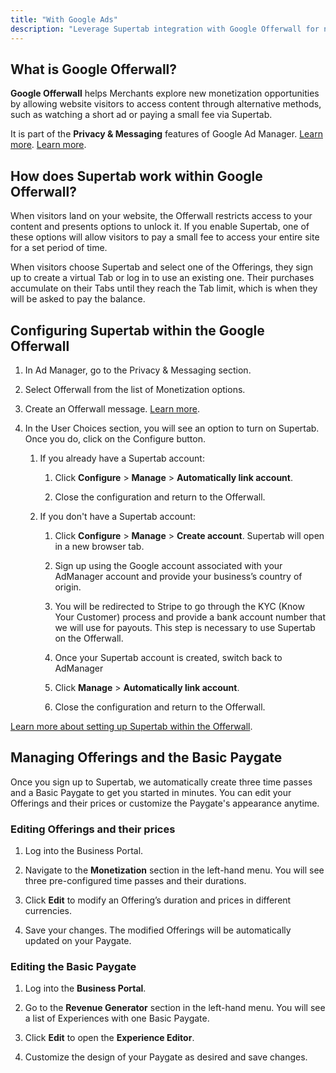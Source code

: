 ```yaml
---
title: "With Google Ads"
description: "Leverage Supertab integration with Google Offerwall for no-code monetization within Google AdManager. "
---
```


## **What is Google Offerwall?**

**Google Offerwall** helps Merchants explore new monetization opportunities by allowing website visitors to access content through alternative methods, such as watching a short ad or paying a small fee via Supertab.&#x20;

It is part of the **Privacy & Messaging** features of Google Ad Manager. [Learn more](https://support.google.com/admanager/answer/11897778). [Learn more](https://support.google.com/admanager/answer/13860694).

## **How does Supertab work within Google Offerwall?**

When visitors land on your website, the Offerwall restricts access to your content and presents options to unlock it. If you enable Supertab, one of these options will allow visitors to pay a small fee to access your entire site for a set period of time.

When visitors choose Supertab and select one of the Offerings, they sign up to create a virtual Tab or log in to use an existing one. Their purchases accumulate on their Tabs until they reach the Tab limit, which is when they will be asked to pay the balance.&#x20;

## **Configuring Supertab within the Google Offerwall**

1. In Ad Manager, go to the Privacy & Messaging section. 

2. Select Offerwall from the list of Monetization options.

3. Create an Offerwall message. [Learn more](https://support.google.com/admanager/answer/11897778).&#x20;

4. In the User Choices section, you will see an option to turn on Supertab. Once you do, click on the Configure button.  

   1. If you already have a Supertab account: 

      1. Click **Configure** > **Manage** > **Automatically link account**.

      2. Close the configuration and return to the Offerwall.

   2. If you don't have a Supertab account: 

      1. Click **Configure** > **Manage** > **Create account**. Supertab will open in a new browser tab.

      2. Sign up using the Google account associated with your AdManager account and provide your business’s country of origin.

      3. You will be redirected to Stripe to go through the KYC (Know Your Customer) process and provide a bank account number that we will use for payouts. This step is necessary to use Supertab on the Offerwall. 

      4. Once your Supertab account is created, switch back to AdManager

      5. Click **Manage** > **Automatically link account**.

      6. Close the configuration and return to the Offerwall.

[Learn more about setting up Supertab within the Offerwall](https://support.google.com/admanager/answer/12367687).



## **Managing Offerings and the Basic Paygate**

Once you sign up to Supertab, we automatically create three time passes and a Basic Paygate to get you started in minutes. You can edit your Offerings and their prices or customize the Paygate's appearance anytime.

### Editing Offerings and their prices

1. Log into the Business Portal.

2. Navigate to the **Monetization** section in the left-hand menu. You will see three pre-configured time passes and their durations.

3. Click **Edit** to modify an Offering’s duration and prices in different currencies.

4. Save your changes. The modified Offerings will be automatically updated on your Paygate.

### Editing the Basic Paygate

1. Log into the **Business Portal**.

2. Go to the **Revenue Generator** section in the left-hand menu. You will see a list of Experiences with one Basic Paygate.

3. Click **Edit** to open the **Experience Editor**.

4. Customize the design of your Paygate as desired and save changes.